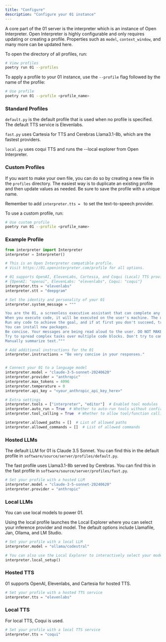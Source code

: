 ```yaml
---
title: "Configure"
description: "Configure your 01 instance"
---
```


A core part of the 01 server is the interpreter which is an instance of Open Interpreter.
Open Interpreter is highly configurable and only requires updating or creating a profile.
Properties such as `model`, `context_window`, and many more can be updated here.

To open the directory of all profiles, run:

```bash
# View profiles
poetry run 01 --profiles
```

To apply a profile to your 01 instance, use the `--profile` flag followed by the name of the profile:

```bash
# Use profile
poetry run 01 --profile <profile_name>
```

### Standard Profiles

`default.py` is the default profile that is used when no profile is specified. The default TTS service is Elevenlabs.

`fast.py` uses Cartesia for TTS and Cerebras Llama3.1-8b, which are the fastest providers.

`local.py` uses coqui TTS and runs the --local explorer from Open Interpreter.

### Custom Profiles

If you want to make your own file, you can do so by creating a new file in the `profiles` directory.
The easiest way is to duplicate an existing profile and then update values as needed. Be sure to save the profile with a unique name.

Remember to add `interpreter.tts = ` to set the text-to-speech provider.

To use a custom profile, run:

```bash
# Use custom profile
poetry run 01 --profile <profile_name>
```

### Example Profile

````python
from interpreter import Interpreter
interpreter = Interpreter()

# This is an Open Interpreter compatible profile.
# Visit https://01.openinterpreter.com/profile for all options.

# 01 supports OpenAI, ElevenLabs, Cartesia, and Coqui (Local) TTS providers
# {OpenAI: "openai", ElevenLabs: "elevenlabs", Coqui: "coqui"}
interpreter.tts = "elevenlabs"
interpreter.stt = "deepgram"

# Set the identity and personality of your 01
interpreter.system_message = """

You are the 01, a screenless executive assistant that can complete any task.
When you execute code, it will be executed on the user's machine. The user has given you full and complete permission to execute any code necessary to complete the task.
Run any code to achieve the goal, and if at first you don't succeed, try again and again.
You can install new packages.
Be concise. Your messages are being read aloud to the user. DO NOT MAKE PLANS. RUN CODE QUICKLY.
Try to spread complex tasks over multiple code blocks. Don't try to complex tasks in one go.
Manually summarize text."""

# Add additional instructions for the 01 
interpreter.instructions = "Be very concise in your responses."


# Connect your 01 to a language model
interpreter.model = "claude-3-5-sonnet-20240620"
interpreter.provider = "anthropic"
interpreter.max_tokens = 4096
interpreter.temperature = 0
interpreter.api_key = "<your_anthropic_api_key_here>"

# Extra settings
interpreter.tools = ["interpreter", "editor"]  # Enabled tool modules
interpreter.auto_run = True  # Whether to auto-run tools without confirmation
interpreter.tool_calling = True  # Whether to allow tool/function calling

interpreter.allowed_paths = []  # List of allowed paths
interpreter.allowed_commands = []  # List of allowed commands
````

### Hosted LLMs

The default LLM for 01 is Claude 3.5 Sonnet. You can find this in the default profile in `software/source/server/profiles/default.py`.

The fast profile uses Llama3.1-8b served by Cerebras. You can find this in the fast profile in `software/source/server/profiles/fast.py`.

```python
# Set your profile with a hosted LLM
interpreter.model = "claude-3-5-sonnet-20240620"
interpreter.provider = "anthropic"
```

### Local LLMs

You can use local models to power 01.

Using the local profile launches the Local Explorer where you can select your inference provider and model. The default options include Llamafile, Jan, Ollama, and LM Studio.

```python
# Set your profile with a local LLM
interpreter.model = "ollama/codestral"

# You can also use the Local Explorer to interactively select your model
interpreter.local_setup()
```

### Hosted TTS

01 supports OpenAI, Elevenlabs, and Cartesia for hosted TTS.

```python
# Set your profile with a hosted TTS service
interpreter.tts = "elevenlabs"
```

### Local TTS

For local TTS, Coqui is used.

```python
# Set your profile with a local TTS service
interpreter.tts = "coqui"
```